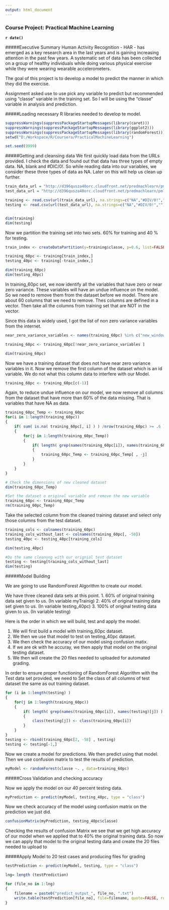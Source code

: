 ```yaml
---
output: html_document
---
```

### Course Project: Practical Machine Learning
 **`r date()`**

#####Executive Summary
Human Activity Recognition - HAR - has emerged as a key research area in the last years and is gaining increasing attention in the past few years. A systematic set of data has been collected on a group of healthy individuals while doing various physical exercise while they were wearing wearable accelerometers.

The goal of this project is to develop a model to predict the manner in which they did the exercise.


Assignment asked use to use pick any variable to predict but recommended using "classe" variable in the training set. So I will be using the "classe" variable in analysis and prediction.


#####Loading necessary R libraries needed to develop te model.
```r
suppressWarnings(suppressPackageStartupMessages(library(caret)))
suppressWarnings(suppressPackageStartupMessages(library(ggplot2)))
suppressWarnings(suppressPackageStartupMessages(library(randomForest)))
setwd("D:/Workspace/R/Coursera/PracticalMachineLearning")

set.seed(9999)
```


#####Getting and cleansing data
We first quickly load data from the URLs provided. I check the data and found out that data has three types of empty data. NA, blank and #DIC/0!. So while reading data into our variables, we consider these three types of data as NA. Later on this will help us clean up further.

```r
train_data_url = "http://d396qusza40orc.cloudfront.net/predmachlearn/pml-training.csv"
test_data_url = "http://d396qusza40orc.cloudfront.net/predmachlearn/pml-testing.csv"

training <- read.csv(url(train_data_url), na.strings=c("NA","#DIV/0!",""))
testing <- read.csv(url(test_data_url), na.strings=c("NA","#DIV/0!",""))


dim(training)
dim(testing)
```
Now we partition the training set into two sets. 60% for training and 40 % for testing.

```r
train_index <- createDataPartition(y=training$classe, p=0.6, list=FALSE)

training_60pc <- training[train_index,]
testing_40pc <- training[-train_index,]

dim(training_60pc)
dim(testing_40pc)
```

In training_60pc set, we now identify all the variables that have zero or near zero variance. These variables will have an undue influence on the model. So we need to remove them from the dataset before we model. There are about 60 columns that we need to remove. Thes columns are defined in a vector. Then take all the columns from training set that are NOT in the vector.

Since this data is widely used, I got the list of non zero variance variables from the internet. 
```r

near_zero_variance_variables <- names(training_60pc) %in% c("new_window", "kurtosis_roll_belt", "kurtosis_picth_belt", "kurtosis_yaw_belt", "skewness_roll_belt", "skewness_roll_belt.1", "skewness_yaw_belt", "max_yaw_belt", "min_yaw_belt", "amplitude_yaw_belt", "avg_roll_arm", "stddev_roll_arm", "var_roll_arm", "avg_pitch_arm", "stddev_pitch_arm", "var_pitch_arm", "avg_yaw_arm", "stddev_yaw_arm", "var_yaw_arm", "kurtosis_roll_arm", "kurtosis_picth_arm", "kurtosis_yaw_arm", "skewness_roll_arm", "skewness_pitch_arm", "skewness_yaw_arm", "max_roll_arm", "min_roll_arm", "min_pitch_arm", "amplitude_roll_arm", "amplitude_pitch_arm", "kurtosis_roll_dumbbell", "kurtosis_picth_dumbbell", "kurtosis_yaw_dumbbell", "skewness_roll_dumbbell", "skewness_pitch_dumbbell", "skewness_yaw_dumbbell", "max_yaw_dumbbell", "min_yaw_dumbbell", "amplitude_yaw_dumbbell", "kurtosis_roll_forearm", "kurtosis_picth_forearm", "kurtosis_yaw_forearm", "skewness_roll_forearm", "skewness_pitch_forearm", "skewness_yaw_forearm", "max_roll_forearm", "max_yaw_forearm", "min_roll_forearm", "min_yaw_forearm", "amplitude_roll_forearm", "amplitude_yaw_forearm", "avg_roll_forearm", "stddev_roll_forearm", "var_roll_forearm", "avg_pitch_forearm", "stddev_pitch_forearm", "var_pitch_forearm", "avg_yaw_forearm", "stddev_yaw_forearm", "var_yaw_forearm")

training_60pc <- training_60pc[!near_zero_variance_variables ]

dim(training_60pc)

```


Now we have a training dataset that does not have near zero variance variables in it. Now we remove the first column of the dataset which is an id variable. We do not what this column data to interfere with our Model.
``` r
training_60pc <- training_60pc[c(-1)]
```

Again, to reduce undue influence on our model, we now remove all columns from the dataset that have more than 60% of the data missing. That is variables that have NA as data.


``` r
training_60pc_Temp <- training_60pc  
for(i in 1:length(training_60pc)) 
{  
    if( sum( is.na( training_60pc[, i] ) ) /nrow(training_60pc) >= .6 ) 
    {  
        for(j in 1:length(training_60pc_Temp)) 
        {
            if( length( grep(names(training_60pc[i]), names(training_60pc_Temp)[j]) ) ==1)  
            {  
                training_60pc_Temp <- training_60pc_Temp[ , -j] 
            }   
        } 
    }
}

# Check the dimensions of new cleaned dataset
dim(training_60pc_Temp)

#Set the dataset o original variable and remove the new variable
training_60pc <- training_60pc_Temp
rm(training_60pc_Temp)
```

Take the selected column from the cleaned training dataset and select only those columns from the test dataset.

``` r
training_cols <- colnames(training_60pc)
training_cols_without_last <- colnames(training_60pc[, -58])  
testing_40pc <- testing_40pc[training_cols]

dim(testing_40pc)

#Do the same cleanung with our orignial test dataset
testing <- testing[training_cols_without_last]
dim(testing)
```


#####Model Building 

We are going to use RandomForest Algorithm to create our model. 

We have three cleaned data sets at this point. 
1. 60% of original training data set given to us. (In variable myTrainig)
2. 40% of original training data set given to us. (In variable testing_40pc)
3. 100% of original testing data given to us. (In variable testing)


Here is the order in which we will build, test and apply the model.

1. We will first build a model with training_60pc dataset.
2. We then we use that model to test on testing_40pc dataset.
3. We then check the accuracy of our model using confusion matix.
4. If we are ok with he accuray, we then apply that model on the original testing dataset.
5. We then will create the 20 files needed to uploaded for automated grading.


In order to ensure proper functioning of RandomForest Algorithm with the Test data set provided, we need to Set the class of all columns of test dataset the same as out training dataset.

``` r
for (i in 1:length(testing) ) 
{
    for(j in 1:length(training_60pc)) 
    {
        if( length( grep(names(training_60pc[i]), names(testing)[j]) ) ==1)  
        {
            class(testing[j]) <- class(training_60pc[i])
        }       
    }      
}
testing <- rbind(training_60pc[2, -58] , testing)  
testing <- testing[-1,]

```

Now we create a model for predictions. We then predict using that model. Then we use confusion matrix to test the results of prediction.

``` r
myModel <- randomForest(classe ~. , data=training_60pc)
```

#####Cross Validation and checking accuracy

Now we apply the model on our 40 percent testing data. 

``` r
myPrediction <- predict(myModel, testing_40pc, type = "class")
```

Now we check accuracy of the  model using confusion matrix on the prediction we just did. 
``` r
confusionMatrix(myPrediction, testing_40pc$classe)
```

Checking the results of confusion Matrix we see that we get high accuracy of our model when we applied that to 40% the original training data. So now we can apply that model to the original testing data and create the 20 files needed to upload to 


#####Apply Model to 20 test cases and producing files for grading
 
``` r
testPrediction <- predict(myModel, testing, type = "class")

lng= length (testPrediction)

for (file_no in 1:lng)
{
    filename = paste0("predict_output_", file_no, ".txt")
    write.table(testPrediction[file_no], file=filename, quote=FALSE, row.names=FALSE, col.names=FALSE)
}


```
